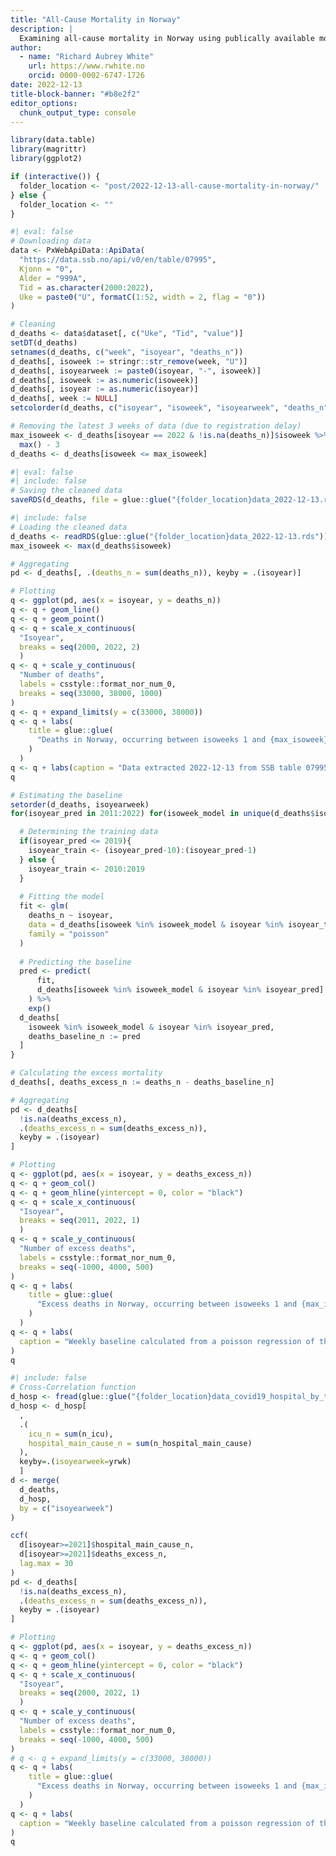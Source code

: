 ```yaml
---
title: "All-Cause Mortality in Norway"
description: |
  Examining all-cause mortality in Norway using publically available mortality data from SSB.
author:
  - name: "Richard Aubrey White"
    url: https://www.rwhite.no
    orcid: 0000-0002-6747-1726
date: 2022-12-13
title-block-banner: "#b8e2f2"
editor_options: 
  chunk_output_type: console
---
```


```r
library(data.table)
library(magrittr)
library(ggplot2)

if (interactive()) {
  folder_location <- "post/2022-12-13-all-cause-mortality-in-norway/"
} else {
  folder_location <- ""
}
```

```r
#| eval: false
# Downloading data
data <- PxWebApiData::ApiData(
  "https://data.ssb.no/api/v0/en/table/07995",
  Kjonn = "0",
  Alder = "999A",
  Tid = as.character(2000:2022),
  Uke = paste0("U", formatC(1:52, width = 2, flag = "0"))
)

# Cleaning
d_deaths <- data$dataset[, c("Uke", "Tid", "value")]
setDT(d_deaths)
setnames(d_deaths, c("week", "isoyear", "deaths_n"))
d_deaths[, isoweek := stringr::str_remove(week, "U")]
d_deaths[, isoyearweek := paste0(isoyear, "-", isoweek)]
d_deaths[, isoweek := as.numeric(isoweek)]
d_deaths[, isoyear := as.numeric(isoyear)]
d_deaths[, week := NULL]
setcolorder(d_deaths, c("isoyear", "isoweek", "isoyearweek", "deaths_n"))

# Removing the latest 3 weeks of data (due to registration delay)
max_isoweek <- d_deaths[isoyear == 2022 & !is.na(deaths_n)]$isoweek %>%
  max() - 3
d_deaths <- d_deaths[isoweek <= max_isoweek]
```

```r
#| eval: false
#| include: false
# Saving the cleaned data
saveRDS(d_deaths, file = glue::glue("{folder_location}data_2022-12-13.rds"))
```

```r
#| include: false
# Loading the cleaned data
d_deaths <- readRDS(glue::glue("{folder_location}data_2022-12-13.rds"))
max_isoweek <- max(d_deaths$isoweek)
```

```r
# Aggregating
pd <- d_deaths[, .(deaths_n = sum(deaths_n)), keyby = .(isoyear)]

# Plotting
q <- ggplot(pd, aes(x = isoyear, y = deaths_n))
q <- q + geom_line()
q <- q + geom_point()
q <- q + scale_x_continuous(
  "Isoyear",
  breaks = seq(2000, 2022, 2)
  )
q <- q + scale_y_continuous(
  "Number of deaths",
  labels = csstyle::format_nor_num_0,
  breaks = seq(33000, 38000, 1000)
)
q <- q + expand_limits(y = c(33000, 38000))
q <- q + labs(
    title = glue::glue(
      "Deaths in Norway, occurring between isoweeks 1 and {max_isoweek} (inclusive)"
    )
  )
q <- q + labs(caption = "Data extracted 2022-12-13 from SSB table 07995.")
q
```

```r
# Estimating the baseline
setorder(d_deaths, isoyearweek)
for(isoyear_pred in 2011:2022) for(isoweek_model in unique(d_deaths$isoweek)){

  # Determining the training data
  if(isoyear_pred <= 2019){
    isoyear_train <- (isoyear_pred-10):(isoyear_pred-1)
  } else {
    isoyear_train <- 2010:2019
  }
  
  # Fitting the model
  fit <- glm(
    deaths_n ~ isoyear, 
    data = d_deaths[isoweek %in% isoweek_model & isoyear %in% isoyear_train],
    family = "poisson"
  )
  
  # Predicting the baseline
  pred <- predict(
      fit, 
      d_deaths[isoweek %in% isoweek_model & isoyear %in% isoyear_pred]
    ) %>% 
    exp()
  d_deaths[
    isoweek %in% isoweek_model & isoyear %in% isoyear_pred, 
    deaths_baseline_n := pred
  ]
}
```

```r
# Calculating the excess mortality
d_deaths[, deaths_excess_n := deaths_n - deaths_baseline_n]
```

```r
# Aggregating
pd <- d_deaths[
  !is.na(deaths_excess_n),
  .(deaths_excess_n = sum(deaths_excess_n)), 
  keyby = .(isoyear)
]

# Plotting
q <- ggplot(pd, aes(x = isoyear, y = deaths_excess_n))
q <- q + geom_col()
q <- q + geom_hline(yintercept = 0, color = "black")
q <- q + scale_x_continuous(
  "Isoyear",
  breaks = seq(2011, 2022, 1)
  )
q <- q + scale_y_continuous(
  "Number of excess deaths",
  labels = csstyle::format_nor_num_0,
  breaks = seq(-1000, 4000, 500)
)
q <- q + labs(
    title = glue::glue(
      "Excess deaths in Norway, occurring between isoweeks 1 and {max_isoweek} (inclusive)"
    )
  )
q <- q + labs(
  caption = "Weekly baseline calculated from a poisson regression of the previous 10 years of data.\nBaselines for 2020, 2021, and 2022 calculated using data for 2010-2019.\nData extracted 2022-12-13 from SSB table 07995."
)
q
```

```r
#| include: false
# Cross-Correlation function
d_hosp <- fread(glue::glue("{folder_location}data_covid19_hospital_by_time_2022-11-14.csv"))
d_hosp <- d_hosp[
  ,
  .(
    icu_n = sum(n_icu),
    hospital_main_cause_n = sum(n_hospital_main_cause)
  ),
  keyby=.(isoyearweek=yrwk)
  ]
d <- merge(
  d_deaths,
  d_hosp,
  by = c("isoyearweek")
)

ccf(
  d[isoyear>=2021]$hospital_main_cause_n,
  d[isoyear>=2021]$deaths_excess_n,
  lag.max = 30
)
pd <- d_deaths[
  !is.na(deaths_excess_n),
  .(deaths_excess_n = sum(deaths_excess_n)), 
  keyby = .(isoyear)
]

# Plotting
q <- ggplot(pd, aes(x = isoyear, y = deaths_excess_n))
q <- q + geom_col()
q <- q + geom_hline(yintercept = 0, color = "black")
q <- q + scale_x_continuous(
  "Isoyear",
  breaks = seq(2000, 2022, 1)
  )
q <- q + scale_y_continuous(
  "Number of excess deaths",
  labels = csstyle::format_nor_num_0,
  breaks = seq(-1000, 4000, 500)
)
# q <- q + expand_limits(y = c(33000, 38000))
q <- q + labs(
    title = glue::glue(
      "Excess deaths in Norway, occurring between isoweeks 1 and {max_isoweek} (inclusive)"
    )
  )
q <- q + labs(
  caption = "Weekly baseline calculated from a poisson regression of the previous 10 years of data.\nBaselines for 2020, 2021, and 2022 calculated using data for 2010-2019.\nData extracted 2022-12-13 from SSB table 07995."
)
q
```







